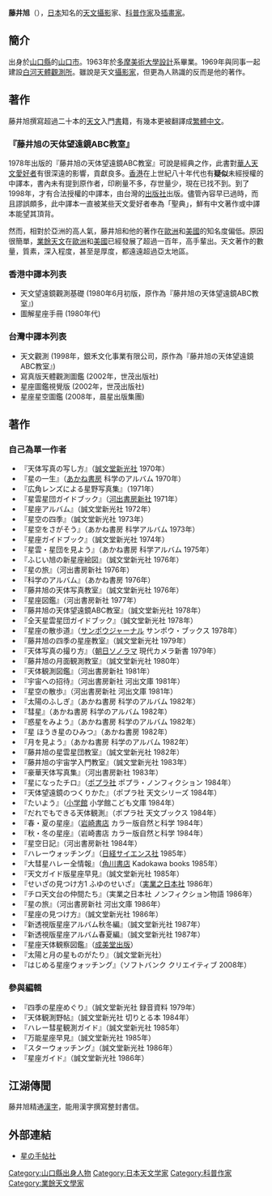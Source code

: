 {{japanese|japanese=藤井 旭|kana=ふじい あきら|romaji=Fujii Akira}}
'''藤井旭'''（{{bd|1941年|1月12日|||catIdx=F}}），[[日本|日本]]知名的[[天文攝影|天文攝影]]家、[[科普作家|科普作家]]及[[插畫家|插畫家]]。

== 簡介 ==
出身於[[山口縣|山口縣]]的[[山口市|山口市]]。1963年於[[多摩美術大學|多摩美術大學]][[設計|設計]]系畢業。1969年與同事一起建設[[白河天體觀測所|白河天體觀測所]]。雖說是天文[[攝影家|攝影家]]，但更為人熟識的反而是他的著作。

== 著作 ==
藤井旭撰寫超過二十本的[[天文|天文]]入門[[書|書]]籍，有幾本更被翻譯成[[繁體中文|繁體中文]]。

=== 『藤井旭の天体望遠鏡ABC教室』 ===
1978年出版的『藤井旭の天体望遠鏡ABC教室』可說是經典之作，此書對[[華人|華人]][[天文愛好者|天文愛好者]]有很深遠的影響，貢獻良多。[[香港|香港]]在上世紀八十年代也有'''疑似'''未經授權的中譯本，書內未有提到原作者，印刷量不多，存世量少，現在已找不到。到了1998年，才有合法授權的中譯本，由台灣的[[出版社|出版社]]出版。儘管內容早已過時，而且謬誤頗多，此中譯本一直被某些天文愛好者奉為「聖典」，鮮有中文著作或中譯本能望其頂背。

然而，相對於亞洲的高人氣，藤井旭和他的著作在[[歐洲|歐洲]]和[[美國|美國]]的知名度偏低。原因很簡單，[[業餘天文|業餘天文]]在[[歐洲|歐洲]]和[[美國|美國]]已經發展了超過一百年，高手輩出。天文著作的數量，質素，深入程度，甚至是厚度，都遠遠超過亞太地區。

=== 香港中譯本列表 ===
*天文望遠鏡觀測基礎 (1980年6月初版，原作為『藤井旭の天体望遠鏡ABC教室』)
*圖解星座手冊 (1980年代)

=== 台灣中譯本列表 ===
*天文觀測 (1998年，銀禾文化事業有限公司，原作為『藤井旭の天体望遠鏡ABC教室』)
*寫真版天體觀測圖鑑 (2002年，世茂出版社)
*星座圖鑑視覺版 (2002年，世茂出版社)
*星座星空圖鑑 (2008年，晨星出版集團)

== 著作 ==	
=== 自己為單一作者 ===
* 『天体写真の写し方』（[[誠文堂新光社|誠文堂新光社]] 1970年）
* 『星の一生』（[[あかね書房|あかね書房]] 科学のアルバム 1970年）
* 『広角レンズによる星野写真集』（1971年）
* 『星雲星団ガイドブック』（[[河出書房新社|河出書房新社]] 1971年）
* 『星座アルバム』（誠文堂新光社 1972年）
* 『星空の四季』（誠文堂新光社 1973年）
* 『星空をさがそう』（あかね書房 科学アルバム 1973年）
* 『星座ガイドブック』（誠文堂新光社 1974年）
* 『星雲・星団を見よう』（あかね書房 科学アルバム 1975年）
* 『ふじい旭の新星座絵図』（誠文堂新光社 1976年）
* 『星の旅』（河出書房新社 1976年）
* 『科学のアルバム』（あかね書房 1976年）
* 『藤井旭の天体写真教室』（誠文堂新光社 1976年）
* 『星座図鑑』（河出書房新社 1977年）
* 『藤井旭の天体望遠鏡ABC教室』（誠文堂新光社 1978年）
* 『全天星雲星団ガイドブック』（誠文堂新光社 1978年）
* 『星座の散歩道』（[[サンポウジャーナル|サンポウジャーナル]] サンポウ・ブックス 1978年）
* 『藤井旭の四季の星座教室』（誠文堂新光社 1979年）
* 『天体写真の撮り方』（[[朝日ソノラマ|朝日ソノラマ]] 現代カメラ新書 1979年）
* 『藤井旭の月面観測教室』（誠文堂新光社 1980年）
* 『天体観測図鑑』（河出書房新社 1981年）
* 『宇宙への招待』（河出書房新社 河出文庫 1981年）
* 『星空の散歩』（河出書房新社 河出文庫 1981年）
* 『太陽のふしぎ』（あかね書房 科学のアルバム 1982年）
* 『彗星』（あかね書房 科学のアルバム 1982年）
* 『惑星をみよう』（あかね書房 科学のアルバム 1982年）
* 『星 ほうき星のひみつ』（あかね書房 1982年）
* 『月を見よう』（あかね書房 科学のアルバム 1982年）
* 『藤井旭の星雲星団教室』（誠文堂新光社 1982年）
* 『藤井旭の宇宙学入門教室』（誠文堂新光社 1983年）
* 『豪華天体写真集』（河出書房新社 1983年）
* 『星になったチロ』（[[ポプラ社|ポプラ社]] ポプラ・ノンフィクション 1984年）
* 『天体望遠鏡のつくりかた』（ポプラ社 天文シリーズ 1984年）
* 『たいよう』（[[小学館|小学館]] 小学館こども文庫 1984年）
* 『だれでもできる天体観測』（ポプラ社 天文ブックス 1984年）
* 『春・夏の星座』（[[岩崎書店|岩崎書店]] カラー版自然と科学 1984年）
* 『秋・冬の星座』（岩崎書店 カラー版自然と科学 1984年）
* 『星空日記』（河出書房新社 1984年）
* 『ハレーウォッチング』（[[日経サイエンス社|日経サイエンス社]] 1985年）
* 『大彗星ハレー全情報』（[[角川書店|角川書店]] Kadokawa books 1985年）
* 『天文ガイド版星座早見』（誠文堂新光社 1985年）
* 『せいざの見つけ方1 ふゆのせいざ』（[[実業之日本社|実業之日本社]] 1986年）
* 『チロ天文台の仲間たち』（実業之日本社 ノンフィクション物語 1986年）
* 『星の旅』（河出書房新社 河出文庫 1986年）
* 『星座の見つけ方』（誠文堂新光社 1986年）
* 『新透視版星座アルバム秋冬編』（誠文堂新光社 1987年）
* 『新透視版星座アルバム春夏編』（誠文堂新光社 1987年）
* 『星座天体観察図鑑』（[[成美堂出版|成美堂出版]]）
* 『太陽と月の星ものがたり』（誠文堂新光社）
* 『はじめる星座ウォッチング』（ソフトバンク クリエイティブ 2008年）
	
=== 參與編輯 ===
* 『四季の星座めぐり』（誠文堂新光社 録音資料 1979年）
* 『天体観測野帖』（誠文堂新光社 切りとる本 1984年）
* 『ハレー彗星観測ガイド』（誠文堂新光社 1985年）
* 『万能星座早見』（誠文堂新光社 1985年）
* 『スターウォッチング』（誠文堂新光社 1986年）
* 『星座ガイド』（誠文堂新光社 1986年）

== 江湖傳聞 ==
藤井旭精通[[漢字|漢字]]，能用漢字撰寫整封書信。

== 外部連結 ==
*[https://hoshinotechou.jp/ 星の手帖社] {{Wayback|url=https://hoshinotechou.jp/ |date=20210228132324 }}

[[Category:山口縣出身人物|Category:山口縣出身人物]]
[[Category:日本天文学家|Category:日本天文学家]]
[[Category:科普作家|Category:科普作家]]
[[Category:業餘天文學家|Category:業餘天文學家]]